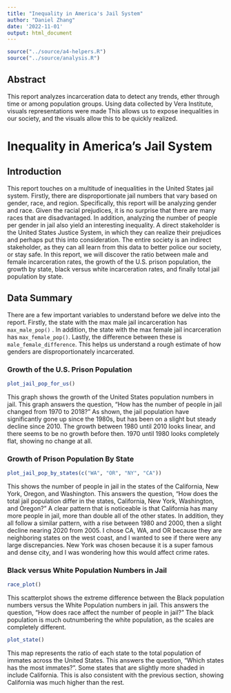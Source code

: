 ```yaml
---
title: "Inequality in America's Jail System"
author: "Daniel Zhang"
date: '2022-11-01'
output: html_document
---
```


```r
source("../source/a4-helpers.R")
source("../source/analysis.R")
```

## Abstract

This report analyzes incarceration data to detect any trends, ether through time or among population groups. Using data collected by Vera Institute, visuals representations were made This allows us to expose inequalities in our society, and the visuals allow this to be quickly realized.

# Inequality in America's Jail System

## Introduction

This report touches on a multitude of inequalities in the United States jail system. Firstly, there are disproportionate jail numbers that vary based on gender, race, and region. Specifically, this report will be analyzing gender and race. Given the racial prejudices, it is no surprise that there are many races that are disadvantaged. In addition, analyzing the number of people per gender in jail also yield an interesting inequality. A direct stakeholder is the United States Justice System, in which they can realize their prejudices and perhaps put this into consideration. The entire society is an indirect stakeholder, as they can all learn from this data to better police our society, or stay safe. In this report, we will discover the ratio between male and female incarceration rates, the growth of the U.S. prison population, the growth by state, black versus white incarceration rates, and finally total jail population by state.

## Data Summary

There are a few important variables to understand before we delve into the report. Firstly, the state with the max male jail incarceration has `max_male_pop()` . In addition, the state with the max female jail incarceration has `max_female_pop()`. Lastly, the difference between these is `male_female_difference`. This helps us understand a rough estimate of how genders are disproportionately incarcerated.

### Growth of the U.S. Prison Population

```r
plot_jail_pop_for_us()
```

This graph shows the growth of the United States population numbers in jail. This graph answers the question, "How has the number of people in jail changed from 1970 to 2018?" As shown, the jail population have significantly gone up since the 1980s, but has been on a slight but steady decline since 2010. The growth between 1980 until 2010 looks linear, and there seems to be no growth before then. 1970 until 1980 looks completely flat, showing no change at all.

### **Growth of Prison Population By State**

```r
plot_jail_pop_by_states(c("WA", "OR", "NY", "CA"))
```

This shows the number of people in jail in the states of the California, New York, Oregon, and Washington. This answers the question, "How does the total jail population differ in the states, California, New York, Washington, and Oregon?" A clear pattern that is noticeable is that California has many more people in jail, more than double all of the other states. In addition, they all follow a similar pattern, with a rise between 1980 and 2000, then a slight decline nearing 2020 from 2005. I chose CA, WA, and OR because they are neighboring states on the west coast, and I wanted to see if there were any large discrepancies. New York was chosen because it is a super famous and dense city, and I was wondering how this would affect crime rates.

### Black versus White Population Numbers in Jail

```r
race_plot()
```

This scatterplot shows the extreme difference between the Black population numbers versus the White Population numbers in jail. This answers the question, "How does race affect the number of people in jail?" The black population is much outnumbering the white population, as the scales are completely different.

```r
plot_state()

```

This map represents the ratio of each state to the total population of immates across the United States. This answers the question, "Which states has the most immates?". Some states that are slightly more shaded in include California. This is also consistent with the previous section, showing California was much higher than the rest.

